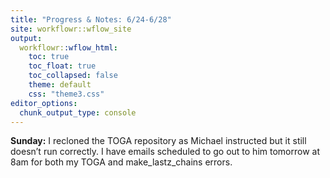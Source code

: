 ```yaml
---
title: "Progress & Notes: 6/24-6/28"
site: workflowr::wflow_site
output:
  workflowr::wflow_html:
    toc: true
    toc_float: true
    toc_collapsed: false
    theme: default
    css: "theme3.css"
editor_options:
  chunk_output_type: console
---
```


**Sunday:** I recloned the TOGA repository as Michael instructed but it still doesn't run correctly. I have emails scheduled to go out to him tomorrow at 8am for both my TOGA and make_lastz_chains errors.
